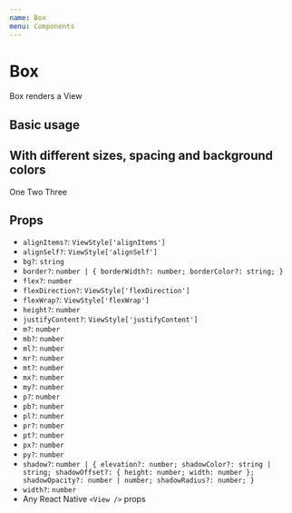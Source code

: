 ```yaml
---
name: Box
menu: Components
---
```




# Box

Box renders a View

## Basic usage

<Playground>
  <Box justifyContent="center" alignItems="center" height={200}>
    <Box bg="salmon" height={128} width={128} shadow={1} />
  </Box>
</Playground>

## With different sizes, spacing and background colors

<Playground>
  <Box bg="honeydew" p={4}>
    <Box bg="tomato" p={2} height={64}>
      <Text>One</Text>
    </Box>
    <Box bg="#7fffd4" alignItems="center" p={2}>
      <Text>Two</Text>
    </Box>
    <Box bg="rgb(30, 144, 255)" alignItems="flex-end" p={2}>
      <Text>Three</Text>
    </Box>
  </Box>
</Playground>

## Props

- `alignItems?`: `ViewStyle['alignItems']`
- `alignSelf?`: `ViewStyle['alignSelf']`
- `bg?`: `string`
- `border?`: `number | { borderWidth?: number; borderColor?: string; }`
- `flex?`: `number`
- `flexDirection?`: `ViewStyle['flexDirection']`
- `flexWrap?`: `ViewStyle['flexWrap']`
- `height?`: `number`
- `justifyContent?`: `ViewStyle['justifyContent']`
- `m?`: `number`
- `mb?`: `number`
- `ml?`: `number`
- `mr?`: `number`
- `mt?`: `number`
- `mx?`: `number`
- `my?`: `number`
- `p?`: `number`
- `pb?`: `number`
- `pl?`: `number`
- `pr?`: `number`
- `pt?`: `number`
- `px?`: `number`
- `py?`: `number`
- `shadow?`: `number | { elevation?: number; shadowColor?: string | string; shadowOffset?: { height: number; width: number }; shadowOpacity?: number | number; shadowRadius?: number; }`
- `width?`: `number`
- Any React Native `<View />` props
